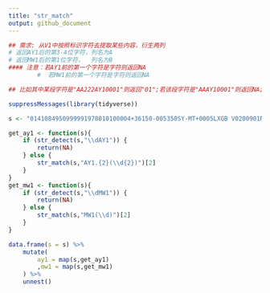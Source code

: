 ```yaml
---
title: "str_match"
output: github_document
---
```


```r
## 需求: 从V1中按照标识字符去提取某些内容，衍生两列
# 返回AY1后的第3-4位字符，列名为A
# 返回MW1后的第1位字符，  列名为B
#### 注意：若AY1前的第一个字符是字符则返回NA
        #  若MW1前的第一个字符是字符则返回NA

## 比如其中某段字符是"AA222AY10001"则返回"01";若该段字符是"AAAY10001"则返回NA;

suppressMessages(library(tidyverse))

s <- "0141084950999991978010100004+36150-005350SY-MT+0005LXGB V0200901N01131030001CN0090001N1+01501+01301101811ADDAA199000091AY121999GA1031+004209059GA2061+030009039GF106991031051004501071999MA1101801999999MD1210051+9999MW1051REMSYN017700// 83614 86360"
```

```r
get_ay1 <- function(s){
    if (str_detect(s,"\\dAY1")) {
        return(NA)
    } else {
        str_match(s,"AY1.{2}(\\d{2})")[2]
    }
}
get_mw1 <- function(s){
    if (str_detect(s,"\\dMW1")) {
        return(NA)
    } else {
        str_match(s,"MW1(\\d)")[2]
    }
}
```

```r
data.frame(s = s) %>% 
    mutate(
        ay1 = map(s,get_ay1)
        ,mw1 = map(s,get_mw1)
    ) %>% 
    unnest()
```

